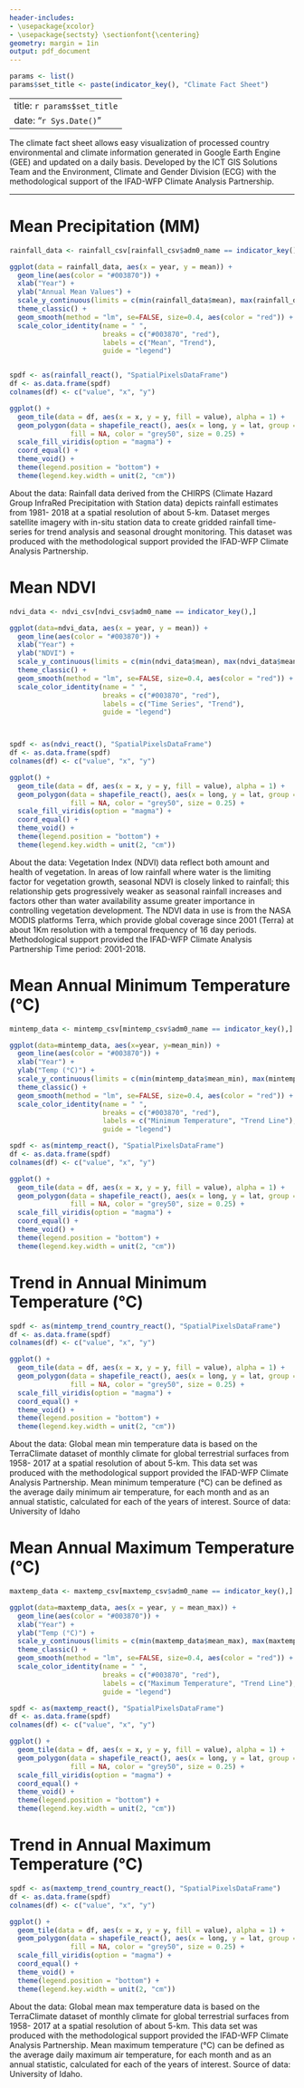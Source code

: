 ```yaml
---
header-includes: 
- \usepackage{xcolor}
- \usepackage{sectsty} \sectionfont{\centering}
geometry: margin = 1in
output: pdf_document
---
```


```r
params <- list()
params$set_title <- paste(indicator_key(), "Climate Fact Sheet")
```

---
title: `r params$set_title`
date: "`r Sys.Date()`"
---

The climate fact sheet allows easy visualization of processed country environmental and climate information generated in Google Earth Engine (GEE) and updated on a daily basis. Developed by the ICT GIS Solutions Team and the Environment, Climate and Gender Division (ECG) with the methodological support of the IFAD-WFP Climate Analysis Partnership.

***

# Mean Precipitation (MM)

```r

rainfall_data <- rainfall_csv[rainfall_csv$adm0_name == indicator_key(),]

ggplot(data = rainfall_data, aes(x = year, y = mean)) +
  geom_line(aes(color = "#003870")) +
  xlab("Year") +
  ylab("Annual Mean Values") +
  scale_y_continuous(limits = c(min(rainfall_data$mean), max(rainfall_data$mean))) +
  theme_classic() +
  geom_smooth(method = "lm", se=FALSE, size=0.4, aes(color = "red")) +
  scale_color_identity(name = " ",
                       breaks = c("#003870", "red"),
                       labels = c("Mean", "Trend"),
                       guide = "legend")


spdf <- as(rainfall_react(), "SpatialPixelsDataFrame")
df <- as.data.frame(spdf)
colnames(df) <- c("value", "x", "y")

ggplot() +  
  geom_tile(data = df, aes(x = x, y = y, fill = value), alpha = 1) + 
  geom_polygon(data = shapefile_react(), aes(x = long, y = lat, group = group), 
               fill = NA, color = "grey50", size = 0.25) +
  scale_fill_viridis(option = "magma") +
  coord_equal() +
  theme_void() +
  theme(legend.position = "bottom") +
  theme(legend.key.width = unit(2, "cm"))


```          

About the data:
Rainfall data derived from the CHIRPS (Climate Hazard Group InfraRed Precipitation with 
Station data) depicts rainfall estimates from 1981- 2018 at a spatial resolution of about 5-km. Dataset merges satellite imagery with in-situ station data to create gridded rainfall time-series for trend analysis and seasonal drought monitoring. This dataset was produced with the methodological support provided the IFAD-WFP Climate Analysis Partnership.

\newpage

# Mean NDVI

```r

ndvi_data <- ndvi_csv[ndvi_csv$adm0_name == indicator_key(),]

ggplot(data=ndvi_data, aes(x = year, y = mean)) +
  geom_line(aes(color = "#003870")) +
  xlab("Year") +
  ylab("NDVI") +
  scale_y_continuous(limits = c(min(ndvi_data$mean), max(ndvi_data$mean))) +
  theme_classic() +
  geom_smooth(method = "lm", se=FALSE, size=0.4, aes(color = "red")) +
  scale_color_identity(name = " ",
                       breaks = c("#003870", "red"),
                       labels = c("Time Series", "Trend"),
                       guide = "legend")



spdf <- as(ndvi_react(), "SpatialPixelsDataFrame")
df <- as.data.frame(spdf)
colnames(df) <- c("value", "x", "y")

ggplot() +  
  geom_tile(data = df, aes(x = x, y = y, fill = value), alpha = 1) + 
  geom_polygon(data = shapefile_react(), aes(x = long, y = lat, group = group), 
               fill = NA, color = "grey50", size = 0.25) +
  scale_fill_viridis(option = "magma") +
  coord_equal() +
  theme_void() +
  theme(legend.position = "bottom") +
  theme(legend.key.width = unit(2, "cm"))

```

About the data:
Vegetation Index (NDVI) data reflect both amount and health of vegetation. 
In areas of low rainfall where water is the limiting factor for vegetation growth, 
seasonal NDVI is closely linked to rainfall; this relationship gets progressively 
weaker as seasonal rainfall increases and factors other than water availability 
assume greater importance in controlling vegetation development. The NDVI data in 
use is from the NASA MODIS platforms Terra, which provide global coverage since 2001 
(Terra) at about 1Km resolution with a temporal frequency of 16 day periods. Methodological support provided the IFAD-WFP Climate Analysis Partnership Time period: 2001-2018.


\newpage

# Mean Annual Minimum Temperature (°C)

```r

mintemp_data <- mintemp_csv[mintemp_csv$adm0_name == indicator_key(),]

ggplot(data=mintemp_data, aes(x=year, y=mean_min)) +
  geom_line(aes(color = "#003870")) +
  xlab("Year") +
  ylab("Temp (°C)") +
  scale_y_continuous(limits = c(min(mintemp_data$mean_min), max(mintemp_data$mean_min))) +
  theme_classic() +
  geom_smooth(method = "lm", se=FALSE, size=0.4, aes(color = "red")) +
  scale_color_identity(name = " ",
                       breaks = c("#003870", "red"),
                       labels = c("Minimum Temperature", "Trend Line"),
                       guide = "legend")

spdf <- as(mintemp_react(), "SpatialPixelsDataFrame")
df <- as.data.frame(spdf)
colnames(df) <- c("value", "x", "y")

ggplot() +  
  geom_tile(data = df, aes(x = x, y = y, fill = value), alpha = 1) + 
  geom_polygon(data = shapefile_react(), aes(x = long, y = lat, group = group), 
               fill = NA, color = "grey50", size = 0.25) +
  scale_fill_viridis(option = "magma") +
  coord_equal() +
  theme_void() +
  theme(legend.position = "bottom") +
  theme(legend.key.width = unit(2, "cm"))

```

# Trend in Annual Minimum Temperature (°C)

```r

spdf <- as(mintemp_trend_country_react(), "SpatialPixelsDataFrame")
df <- as.data.frame(spdf)
colnames(df) <- c("value", "x", "y")

ggplot() +  
  geom_tile(data = df, aes(x = x, y = y, fill = value), alpha = 1) + 
  geom_polygon(data = shapefile_react(), aes(x = long, y = lat, group = group), 
               fill = NA, color = "grey50", size = 0.25) +
  scale_fill_viridis(option = "magma") +
  coord_equal() +
  theme_void() +
  theme(legend.position = "bottom") +
  theme(legend.key.width = unit(2, "cm"))

```

About the data:
Global mean min temperature data is based on the TerraClimate dataset of monthly climate for global terrestrial surfaces from 1958- 2017 at a spatial resolution of about 5-km. This data set was produced with the methodological support provided the IFAD-WFP Climate Analysis Partnership. Mean minimum temperature (°C) can be defined as the average daily minimum air temperature, for each month and as an annual statistic, calculated for each of the years of interest. Source of data: University of Idaho


\newpage


# Mean Annual Maximum Temperature (°C)

```r

maxtemp_data <- maxtemp_csv[maxtemp_csv$adm0_name == indicator_key(),]

ggplot(data=maxtemp_data, aes(x = year, y = mean_max)) +
  geom_line(aes(color = "#003870")) +
  xlab("Year") +
  ylab("Temp (°C)") +
  scale_y_continuous(limits = c(min(maxtemp_data$mean_max), max(maxtemp_data$mean_max))) +
  theme_classic() +
  geom_smooth(method = "lm", se=FALSE, size=0.4, aes(color = "red")) +
  scale_color_identity(name = " ",
                       breaks = c("#003870", "red"),
                       labels = c("Maximum Temperature", "Trend Line"),
                       guide = "legend")

spdf <- as(maxtemp_react(), "SpatialPixelsDataFrame")
df <- as.data.frame(spdf)
colnames(df) <- c("value", "x", "y")

ggplot() +  
  geom_tile(data = df, aes(x = x, y = y, fill = value), alpha = 1) + 
  geom_polygon(data = shapefile_react(), aes(x = long, y = lat, group = group), 
               fill = NA, color = "grey50", size = 0.25) +
  scale_fill_viridis(option = "magma") +
  coord_equal() +
  theme_void() +
  theme(legend.position = "bottom") +
  theme(legend.key.width = unit(2, "cm"))

```

# Trend in Annual Maximum Temperature (°C)

```r

spdf <- as(maxtemp_trend_country_react(), "SpatialPixelsDataFrame")
df <- as.data.frame(spdf)
colnames(df) <- c("value", "x", "y")

ggplot() +  
  geom_tile(data = df, aes(x = x, y = y, fill = value), alpha = 1) + 
  geom_polygon(data = shapefile_react(), aes(x = long, y = lat, group = group), 
               fill = NA, color = "grey50", size = 0.25) +
  scale_fill_viridis(option = "magma") +
  coord_equal() +
  theme_void() +
  theme(legend.position = "bottom") +
  theme(legend.key.width = unit(2, "cm"))

```

About the data:
Global mean max temperature data is based on the TerraClimate dataset of monthly climate for global terrestrial surfaces from 1958- 2017 at a spatial resolution of about 5-km. This data set was produced with the methodological support provided the IFAD-WFP Climate Analysis Partnership. Mean maximum temperature (°C) can be defined as the average daily maximum air temperature, for each month and as an annual statistic, calculated for each of the years of interest. Source of data: University of Idaho.


